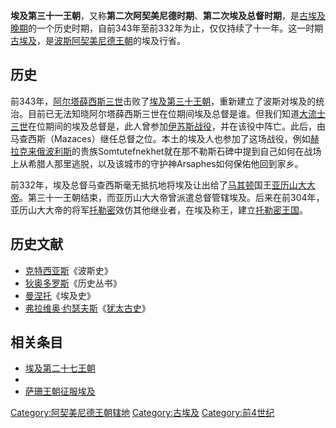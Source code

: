 {{古埃及历史}}
'''埃及第三十一王朝'''，又称'''第二次阿契美尼德时期'''、'''第二次埃及总督时期'''，是[[古埃及晚期|古埃及晚期]]的一个历史时期，自前343年至前332年为止，仅仅持续了十一年。这一时期[[古埃及|古埃及]]，是[[波斯|波斯]][[阿契美尼德王朝|阿契美尼德王朝]]的埃及行省。

==历史==
{{see|阿契美尼德王朝}}
前343年，[[阿尔塔薛西斯三世|阿尔塔薛西斯三世]]击败了[[埃及第三十王朝|埃及第三十王朝]]，重新建立了波斯对埃及的统治。目前已无法知晓阿尔塔薛西斯三世在位期间埃及总督是谁。但我们知道[[大流士三世|大流士三世]]在位期间的埃及总督是{{link-en|萨巴西|Sabaces}}，此人曾参加[[伊苏斯战役|伊苏斯战役]]，并在该役中阵亡。此后，由马查西斯（Mazaces）继任总督之位。本土的埃及人也参加了这场战役，例如[[赫拉克来俄波利斯|赫拉克来俄波利斯]]的贵族Somtutefnekhet就在那不勒斯石碑中提到自己如何在战场上从希腊人那里逃脱，以及该城市的守护神Arsaphes如何保佑他回到家乡。

前332年，埃及总督马查西斯毫无抵抗地将埃及让出给了[[马其顿帝国|马其顿]]国王[[亚历山大大帝|亚历山大大帝]]。第三十一王朝结束，而亚历山大大帝曾派遣总督管辖埃及。后来在前304年，亚历山大大帝的将军[[托勒密一世|托勒密]]效仿其他继业者，在埃及称王，建立[[托勒密王国|托勒密王国]]。

==历史文献==
*[[克特西亚斯|克特西亚斯]]《波斯史》
*[[西西里的狄奥多罗斯|狄奥多罗斯]]《历史丛书》
*[[曼涅托|曼涅托]]《埃及史》
*[[弗拉维奥·约瑟夫斯|弗拉维奥·约瑟夫斯]]《[[犹太古史|犹太古史]]》

==相关条目==
*[[埃及第二十七王朝|埃及第二十七王朝]]
*{{link-en|亚历山大大帝战争|Wars of Alexander the Great}}
*[[萨珊王朝征服埃及|萨珊王朝征服埃及]]


[[Category:阿契美尼德王朝辖地|Category:阿契美尼德王朝辖地]]
[[Category:古埃及|Category:古埃及]]
[[Category:前4世纪|Category:前4世纪]]